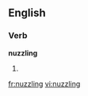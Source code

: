 ==English==

===Verb===
'''nuzzling'''

# {{present participle of|[[nuzzle]]}}

[[fr:nuzzling]]
[[vi:nuzzling]]